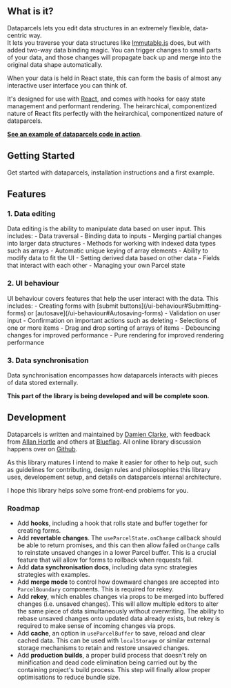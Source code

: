
## What is it?

Dataparcels lets you edit data structures in an extremely flexible, data-centric way.<br />
It lets you traverse your data structures like [Immutable.js](https://facebook.github.io/immutable-js/) does, but with added two-way data binding magic. You can trigger changes to small parts of your data, and those changes will propagate back up and merge into the original data shape automatically.

When your data is held in React state, this can form the basis of almost any interactive user interface you can think of.

It's designed for use with [React](https://reactjs.org/), and comes with hooks for easy state management and performant rendering. The heirarchical, componentized nature of React fits perfectly with the heirarchical, componentized nature of dataparcels.

**[See an example of dataparcels code in action](/ui-behaviour#Drag-and-drop-sorting)**.

<Divider />

## Getting Started

<Link to="/getting-started">Get started with dataparcels</Link>, installation instructions and a first example.

<Divider />

## Features

### 1. Data editing

<Link to="/data-editing">Data editing</Link> is the ability to manipulate data based on user input. This includes:
- <Link to="/data-editing">Data traversal</Link>
- <Link to="/data-editing">Binding data to inputs</Link>
- <Link to="/data-editing">Merging partial changes</Link> into larger data structures
- Methods for working with <Link to="/data-editing#Indexed-data-types">indexed data types</Link> such as arrays
- <Link to="/data-editing#Indexed-data-types">Automatic unique keying</Link> of array elements
- Ability to <Link to="/data-editing#Modifying-data-to-fit-the-UI">modify data to fit the UI</Link>
- Setting <Link to="/data-editing#Derived-data">derived data</Link> based on other data
- <Link to="/data-editing#Fields-that-interact-with-each-other">Fields that interact with each other</Link>
- <Link to="/data-editing#Managing-your-own-Parcel-state">Managing your own Parcel state</Link>

### 2. UI behaviour

<Link to="/ui-behaviour">UI behaviour</Link> covers features that help the user interact with the data. This includes:
- Creating forms with [submit buttons](/ui-behaviour#Submitting-forms) or [autosave](/ui-behaviour#Autosaving-forms)
- <Link to="/ui-behaviour#Validation-on-user-input">Validation on user input</Link>
- <Link to="/ui-behaviour#Confirmation">Confirmation</Link> on important actions such as deleting
- <Link to="/ui-behaviour#Selections">Selections</Link> of one or more items
- <Link to="/ui-behaviour#Drag-and-drop-sorting">Drag and drop sorting</Link> of arrays of items
- <Link to="/ui-behaviour#Debouncing-changes">Debouncing changes</Link> for improved performance
- <Link to="/ui-behaviour#Pure-rendering">Pure rendering</Link> for improved rendering performance

### 3. Data synchronisation

Data synchronisation encompasses how dataparcels interacts with pieces of data stored externally.

**This part of the library is being developed and will be complete soon.**

<Divider />

## Development

Dataparcels is written and maintained by [Damien Clarke](https://damienclarke.me/), with feedback from [Allan Hortle](https://github.com/allanhortle) and others at [Blueflag](https://blueflag.com.au/about-us/).
All online library discussion happens over on [Github](https://github.com/blueflag/dataparcels).

As this library matures I intend to make it easier for other to help out, such as guidelines for contributing, design rules and philosophies this library uses, developement setup, and details on dataparcels internal architecture.

I hope this library helps solve some front-end problems for you.

### Roadmap

- Add **hooks**, including a hook that rolls state and buffer together for creating forms.
- Add **revertable changes**. The `useParcelState.onChange` callback should be able to return promises, and this can then allow failed `onChange` calls to reinstate unsaved changes in a lower Parcel buffer. This is a crucial feature that will allow for forms to rollback when requests fail.
- Add **data synchronisation docs**, including data sync strategies strategies with examples.
- Add **merge mode** to control how downward changes are accepted into `ParcelBoundary` components. This is required for rekey.
- Add **rekey**, which enables changes via props to be merged into buffered changes (i.e. unsaved changes). This will allow multiple editors to alter the same piece of data simultaneously without overwriting. The ability to rebase unsaved changes onto updated data already exists, but rekey is required to make sense of incoming changes via props.
- Add **cache**, an option in `useParcelBuffer` to save, reload and clear cached data. This can be used with `localStorage` or similar external storage mechanisms to retain and restore unsaved changes.
- Add **production builds**, a proper build process that doesn't rely on minification and dead code elimination being carried out by the containing project's build process. This step will finally allow proper optimisations to reduce bundle size.
